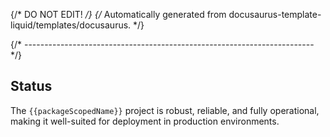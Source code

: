 {/* DO NOT EDIT! */}
{/* Automatically generated from docusaurus-template-liquid/templates/docusaurus. */}

{/* ------------------------------------------------------------------------ */}

## Status

The `{{packageScopedName}}` project
is robust, reliable, and fully operational, making it well-suited for
deployment in production environments.
